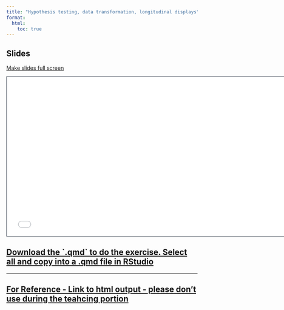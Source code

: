 ```yaml
---
title: "Hypothesis testing, data transformation, longitudinal displays"
format:
  html:
    toc: true
---
```



## Slides
[Make slides full screen](slides.qmd)

```{=html}
<iframe class="slide-deck" src="slides.html" height="420" width="747" style="border: 1px solid #2e3846;"></iframe>
```

```{=html}
<h2><a href="https://raw.githubusercontent.com/elsherbini/durban-data-science-for-biology/main/materials/1-workshop1/6-hypothesis-testing/_module-6-hands-on-with-errors.qmd" download>Download the `.qmd` to do the exercise. Select all and copy into a .qmd file in RStudio</a></h2>
```

---

## [For Reference - Link to html output - please don't use during the teahcing portion](module-6-hands-on.qmd)
